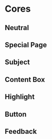
<Meta title="Design Tokens/Tokens/Core/Cores" />

# Cores

## Neutral

<DesignTokenDocBlock categoryName="Neutral Colors" showSearch={false} />

## Special Page

<DesignTokenDocBlock categoryName="Special Page Colors" showSearch={false} />

## Subject

<DesignTokenDocBlock categoryName="Subject Colors" showSearch={false} />

## Content Box

<DesignTokenDocBlock categoryName="Content Box Colors" showSearch={false} />

## Highlight

<DesignTokenDocBlock categoryName="Highlight Colors" showSearch={false} />

## Button

<DesignTokenDocBlock categoryName="Button Colors" showSearch={false} />

## Feedback

<DesignTokenDocBlock categoryName="Feedback Colors" showSearch={false} />
